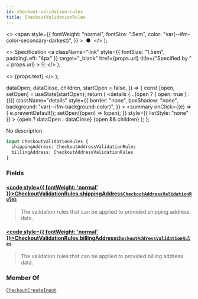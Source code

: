 ```yaml
---
id: checkout-validation-rules
title: CheckoutValidationRules
---
```


  <>
    <span
      style={{
        fontWeight: "normal",
        fontSize: ".5em",
        color: "var(--ifm-color-secondary-darkest)",
      }}
    >
      &nbsp;●&nbsp;
    </span>
  </>
);

  <>
    Specification
    <a
      className="link"
      style={{ fontSize: "1.5em", paddingLeft: "4px" }}
      target="\_blank"
      href={props.url}
      title={"Specified by " + props.url}
    >
      ⎘
    </a>
  </>
);

  <>
    <span className={props.class}>{props.text}</span>
  </>
);


  dataOpen,
  dataClose,
  children,
  startOpen = false,
}) => {
  const [open, setOpen] = useState(startOpen);
  return (
    <details
      {...(open ? { open: true } : {})}
      className="details"
      style={{
        border: "none",
        boxShadow: "none",
        background: "var(--ifm-background-color)",
      }}
    >
      <summary
        onClick={(e) => {
          e.preventDefault();
          setOpen((open) => !open);
        }}
        style={{ listStyle: "none" }}
      >
        {open ? dataOpen : dataClose}
      </summary>
      {open && children}
    </details>
  );
};

No description

```graphql
input CheckoutValidationRules {
  shippingAddress: CheckoutAddressValidationRules
  billingAddress: CheckoutAddressValidationRules
}
```

### Fields

#### [<code style={{ fontWeight: 'normal' }}>CheckoutValidationRules.<b>shippingAddress</b></code>](#)<Bullet />[`CheckoutAddressValidationRules`](../../../api-storefront/checkout/inputs/checkout-address-validation-rules) <Badge class="badge badge--secondary" text="input"/> <Badge class="badge badge--secondary" text="checkout"/>

> The validation rules that can be applied to provided shipping address data.

#### [<code style={{ fontWeight: 'normal' }}>CheckoutValidationRules.<b>billingAddress</b></code>](#)<Bullet />[`CheckoutAddressValidationRules`](../../../api-storefront/checkout/inputs/checkout-address-validation-rules) <Badge class="badge badge--secondary" text="input"/> <Badge class="badge badge--secondary" text="checkout"/>

> The validation rules that can be applied to provided billing address data.

### Member Of

[`CheckoutCreateInput`](../../../api-storefront/checkout/inputs/checkout-create-input) <Badge class="badge badge--secondary" text="input"/>
